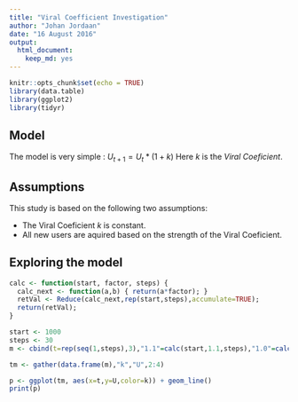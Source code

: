 ```yaml
---
title: "Viral Coefficient Investigation"
author: "Johan Jordaan"
date: "16 August 2016"
output: 
  html_document: 
    keep_md: yes
---
```


```r
knitr::opts_chunk$set(echo = TRUE)
library(data.table)
library(ggplot2)
library(tidyr)
```

## Model
The model is very simple :  $U_{t+1} = U_t * (1+k)$
Here $k$ is the *Viral Coeficient*.  

## Assumptions
This study is based on the following two assumptions:

* The Viral Coeficient $k$ is constant. 
* All new users are aquired based on the strength of the Viral Coeficient.

## Exploring the model
```r
calc <- function(start, factor, steps) {
  calc_next <- function(a,b) { return(a*factor); }   
  retVal <- Reduce(calc_next,rep(start,steps),accumulate=TRUE);
  return(retVal);
}

start <- 1000
steps <- 30
m <- cbind(t=rep(seq(1,steps),3),"1.1"=calc(start,1.1,steps),"1.0"=calc(start,0.9,steps),"0.9"=calc(start,1,steps))

tm <- gather(data.frame(m),"k","U",2:4)
```


```r
p <- ggplot(tm, aes(x=t,y=U,color=k)) + geom_line()
print(p)

```


